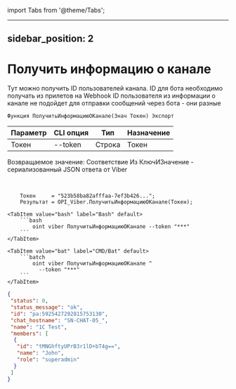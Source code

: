﻿import Tabs from '@theme/Tabs';

---
sidebar_position: 2
---

# Получить информацию о канале
Тут можно получить ID пользователей канала. ID для бота необходимо получать из прилетов на Webhook ID пользователя из информации о канале не подойдет для отправки сообщений через бота - они разные



`Функция ПолучитьИнформациюОКанале(Знач Токен) Экспорт`

  | Параметр | CLI опция | Тип | Назначение |
  |-|-|-|-|
  | Токен | --token | Строка | Токен |

  
  Возвращаемое значение:   Соответствие Из КлючИЗначение - сериализованный JSON ответа от Viber

<br/>




```bsl title="Пример кода"
    Токен     = "523b58ba82afffaa-7ef3b426...";
    Результат = OPI_Viber.ПолучитьИнформациюОКанале(Токен);
```
    

 <Tabs>
  
    <TabItem value="bash" label="Bash" default>
        ```bash
            oint viber ПолучитьИнформациюОКанале --token "***"
        ```
    </TabItem>
  
    <TabItem value="bat" label="CMD/Bat" default>
        ```batch
            oint viber ПолучитьИнформациюОКанале ^
              --token "***"
        ```
    </TabItem>
</Tabs>


```json title="Результат"
{
 "status": 0,
 "status_message": "ok",
 "id": "pa:5925427292815753130",
 "chat_hostname": "SN-CHAT-05_",
 "name": "1C Test",
 "members": [
  {
   "id": "tMNGhftyUPrB3r1lD+bT4g==",
   "name": "John",
   "role": "superadmin"
  }
 ]
}
```
